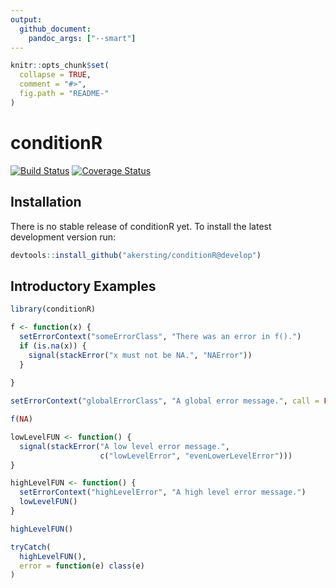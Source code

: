 ```yaml
---
output: 
  github_document: 
    pandoc_args: ["--smart"]
---
```


```r
knitr::opts_chunk$set(
  collapse = TRUE,
  comment = "#>",
  fig.path = "README-"
)
```

# conditionR

[![Build Status](https://travis-ci.org/akersting/conditionR.svg?branch=develop)](https://travis-ci.org/akersting/conditionR)
[![Coverage Status](https://codecov.io/github/akersting/conditionR/coverage.svg?branch=develop)](https://codecov.io/github/akersting/conditionR)

## Installation
There is no stable release of conditionR yet. To install the latest 
development version run:
```r
devtools::install_github("akersting/conditionR@develop")
```

## Introductory Examples

```r
library(conditionR)

f <- function(x) {
  setErrorContext("someErrorClass", "There was an error in f().")
  if (is.na(x)) {
    signal(stackError("x must not be NA.", "NAError"))
  }
  
}

setErrorContext("globalErrorClass", "A global error message.", call = FALSE)

f(NA)
```


```r
lowLevelFUN <- function() {
  signal(stackError("A low level error message.", 
                    c("lowLevelError", "evenLowerLevelError")))
}

highLevelFUN <- function() {
  setErrorContext("highLevelError", "A high level error message.")
  lowLevelFUN()
}

highLevelFUN()
```

```r
tryCatch(
  highLevelFUN(),
  error = function(e) class(e)
)
```

